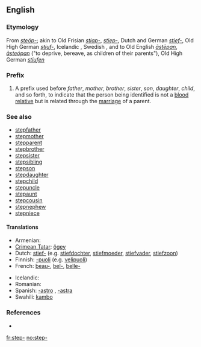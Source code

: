 ==English==

===Etymology===
From {{etyl|ang}} ''[[steóp-]]''; akin to Old Frisian ''[[stiap-]]'', ''[[stiep-]]'', Dutch and German ''[[stief-]]'', Old High German ''[[stiuf-]]'', Icelandic {{term|stjúp-|lang=is}}, Swedish {{term|styv-|lang=se}}, and to Old English ''[[āstēpan]]'', ''[[āsteópan]]'' ("to deprive, bereave, as children of their parents"), Old High German ''[[stiufen]]''

===Prefix===
{{infl|en|prefix}}

# A prefix used before ''father'', ''mother'', ''brother'', ''sister'', ''son'', ''daughter'', ''child'', and so forth, to indicate that the person being identified is not a [[blood relative]] but is related through the [[marriage]] of a parent. 

===See also===
*[[stepfather]] 
*[[stepmother]]
*[[stepparent]] 
*[[stepbrother]] 
*[[stepsister]] 
*[[stepsibling]]
*[[stepson]] 
*[[stepdaughter]]
*[[stepchild]]
*[[stepuncle]]
*[[stepaunt]]
*[[stepcousin]]
*[[stepnephew]]
*[[stepniece]]

====Translations====
{{trans-top|A prefix used to indicate that the person being identified is not a blood relative}}
* Armenian: {{t-|hy|խորթ|tr=xort'}}
* [[Crimean Tatar]]: [[ögey]]
* Dutch: [[stief-]] (e.g. [[stiefdochter]], [[stiefmoeder]], [[stiefvader]], [[stiefzoon]])
* Finnish: [[-puoli]] (e.g. [[velipuoli]])
* French: [[beau-]], [[bel-]], [[belle-]]
{{trans-mid}}
* Icelandic: {{t-|is|stjúp-}}
* Romanian: {{t-|ro|vitreg}}
* Spanish: [[-astro]] {{m}}, [[-astra]] {{f}}
* Swahili: [[kambo]]
{{trans-bottom}}

===References===
* {{R:Webster 1913}}

[[fr:step-]]
[[no:step-]]